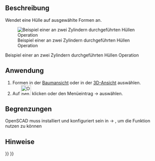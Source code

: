 <languages/>

{{Docnav/de
|[[OpenSCAD_MeshBoolean/de|Polygonnetz Boole]]
|[[OpenSCAD_Minkowski/de|Minkowski]]
|[[OpenSCAD_Workbench/de|OpenSCAD]]
|IconL=OpenSCAD_MeshBoolean.svg
|IconR=OpenSCAD_Minkowski.svg
|IconC=Workbench_OpenSCAD.svg
}}

<div class="mw-translate-fuzzy">
{{GuiCommand/de
|Name=OpenSCAD Hull
|Name/de=OpenSCAD Hull
|MenuLocation=OpenSCAD → Perform Hull‏‎
|Workbenches=[[OpenSCAD_Workbench/de|OpenSCAD]]
}}
</div>

<span id="Description"></span>
==Beschreibung== 

Wendet eine Hülle auf ausgewählte Formen an.

[[Image:Hull_example.jpg|Beispiel einer an zwei Zylindern durchgeführten Hüllen Operation]]

Beispiel einer an zwei Zylindern durchgeführten Hüllen Operation

<span id="Usage"></span>
==Anwendung== 

# Formen in der [[Tree_view/de|Baumansicht]] oder in der [[3D_view/de|3D-Ansicht]] auswählen.
# Auf [[Image:OpenSCAD_Hull.svg|32px]] klicken oder den Menüeintrag {{KEY|OpenSCAD}} → {{KEY|[[Image:OpenSCAD_Hull.svg|32px]] Hülle}} auswählen.

<span id="Limitations"></span>
==Begrenzungen== 

OpenSCAD muss installiert und konfiguriert sein in {{KEY|Bearbeiten}}  → {{KEY|Einstellungen}}, um die Funktion nutzen zu können

<span id="Notes"></span>
==Hinweise==


{{Docnav/de
|[[OpenSCAD_MeshBoolean/de|Polygonnetz Boole]]
|[[OpenSCAD_Minkowski/de|Minkowski]]
|[[OpenSCAD_Workbench/de|OpenSCAD]]
|IconL=OpenSCAD_MeshBoolean.svg
|IconR=OpenSCAD_Minkowski.svg
|IconC=Workbench_OpenSCAD.svg
}}

{{OpenSCAD_Tools_navi{{#translation:}}}}
{{Userdocnavi{{#translation:}}}}